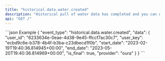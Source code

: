 ```yaml
---
title: "historical.data.water.created"
description: "Historical pull of water data has completed and you can now pull data for this resource."
api: "GET /"
---
```

<ResponseField name="event_type" type="string | null" required="False" default="historical.data.water.created">

</ResponseField>
<ResponseField name="data" type="HistoricalWebhookPayload">

<Expandable title="HistoricalWebhookPayload" defaultOpen="true">
<ResponseField name="user_id" type="string" required="True">

</ResponseField>
<ResponseField name="user_key" type="string" required="True">

</ResponseField>
<ResponseField name="start_date" type="string" required="True">

</ResponseField>
<ResponseField name="end_date" type="string" required="True">

</ResponseField>
<ResponseField name="is_final" type="boolean" required="True">

</ResponseField>
<ResponseField name="provider" type="string" required="True">

</ResponseField>
</Expandable>
</ResponseField>
<ResponseExample>
```json Example
{
  "event_type": "historical.data.water.created",
  "data": {
    "user_id": "6233634e-0eae-4d38-9e45-ffccf7ac30c7",
    "user_key": "ecbd9c6e-b378-4b4f-b3ba-c23dbecd1f0b",
    "start_date": "2023-02-19T19:40:36.814945+00:00",
    "end_date": "2023-05-20T19:40:36.814969+00:00",
    "is_final": true,
    "provider": "oura"
  }
}
```
</ResponseExample>
